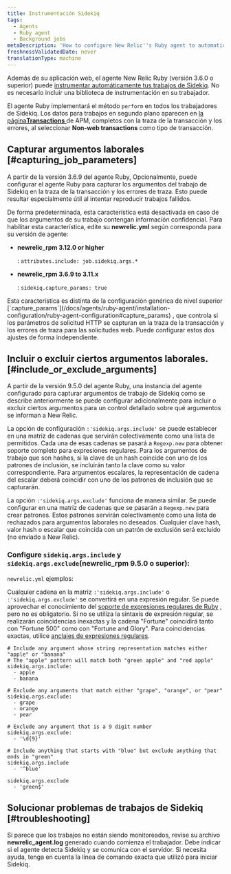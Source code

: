 ```yaml
---
title: Instrumentación Sidekiq
tags:
  - Agents
  - Ruby agent
  - Background jobs
metaDescription: 'How to configure New Relic''s Ruby agent to automatically instrument Sidekiq jobs for background processes, transaction traces, and traced errors.'
freshnessValidatedDate: never
translationType: machine
---
```


Además de su aplicación web, el agente New Relic Ruby (versión 3.6.0 o superior) puede [instrumentar automáticamente tus trabajos de Sidekiq](/docs/agents/ruby-agent/background-jobs/monitoring-ruby-background-processes-daemons). No es necesario incluir una biblioteca de instrumentación en su trabajador.

El agente Ruby implementará el método `perform` en todos los trabajadores de Sidekiq. Los datos para trabajos en segundo plano aparecen en [la página<DoNotTranslate>**Transactions**</DoNotTranslate> ](/docs/apm/applications-menu/features/monitoring-background-processes#ui)de APM, completos con la traza de la transacción y los errores, al seleccionar <DoNotTranslate>**Non-web transactions**</DoNotTranslate> como tipo de transacción.

## Capturar argumentos laborales [#capturing_job_parameters]

A partir de la versión 3.6.9 del agente Ruby, Opcionalmente, puede configurar el agente Ruby para capturar los argumentos del trabajo de Sidekiq en la traza de la transacción y los errores de traza. Esto puede resultar especialmente útil al intentar reproducir trabajos fallidos.

De forma predeterminada, esta característica está desactivada en caso de que los argumentos de su trabajo contengan información confidencial. Para habilitar esta característica, edite su <DoNotTranslate>**newrelic.yml**</DoNotTranslate> según corresponda para su versión de agente:

* <DoNotTranslate>**newrelic_rpm 3.12.0 or higher**</DoNotTranslate>

  : `attributes.include: job.sidekiq.args.*`

* <DoNotTranslate>**newrelic_rpm 3.6.9 to 3.11.x**</DoNotTranslate>

  : `sidekiq.capture_params: true`

<Callout variant="tip">
  Esta característica es distinta de la configuración genérica de nivel superior [`capture_params`](/docs/agents/ruby-agent/installation-configuration/ruby-agent-configuration#capture_params) , que controla si los parámetros de solicitud HTTP se capturan en la traza de la transacción y los errores de traza para las solicitudes web. Puede configurar estos dos ajustes de forma independiente.
</Callout>

## Incluir o excluir ciertos argumentos laborales. [#include_or_exclude_arguments]

A partir de la versión 9.5.0 del agente Ruby, una instancia del agente configurado para capturar argumentos de trabajo de Sidekiq como se describe anteriormente se puede configurar adicionalmente para incluir o excluir ciertos argumentos para un control detallado sobre qué argumentos se informan a New Relic.

La opción de configuración `:'sidekiq.args.include'` se puede establecer en una matriz de cadenas que servirán colectivamente como una lista de permitidos. Cada una de esas cadenas se pasará a `Regexp.new` para obtener soporte completo para expresiones regulares. Para los argumentos de trabajo que son hashes, si la clave de un hash coincide con uno de los patrones de inclusión, se incluirán tanto la clave como su valor correspondiente. Para argumentos escalares, la representación de cadena del escalar deberá coincidir con uno de los patrones de inclusión que se capturarán.

La opción `:'sidekiq.args.exclude'` funciona de manera similar. Se puede configurar en una matriz de cadenas que se pasarán a `Regexp.new` para crear patrones. Estos patrones servirán colectivamente como una lista de rechazados para argumentos laborales no deseados. Cualquier clave hash, valor hash o escalar que coincida con un patrón de exclusión será excluido (no enviado a New Relic).

### Configure `sidekiq.args.include` y `sidekiq.args.exclude`(newrelic_rpm 9.5.0 o superior):

`newrelic.yml` ejemplos:

Cualquier cadena en la matriz `:'sidekiq.args.include'` o `:'sidekiq.args.exclude'` se convertirá en una expresión regular. Se puede aprovechar el conocimiento del [soporte de expresiones regulares de Ruby](https://ruby-doc.org/3.2.2/Regexp.html) , pero no es obligatorio. Si no se utiliza la sintaxis de expresión regular, se realizarán coincidencias inexactas y la cadena "Fortune" coincidirá tanto con "Fortune 500" como con "Fortune and Glory". Para coincidencias exactas, utilice [anclajes de expresiones regulares](https://ruby-doc.org/3.2.2/Regexp.html#class-Regexp-label-Anchors).

```
# Include any argument whose string representation matches either "apple" or "banana"
# The "apple" pattern will match both "green apple" and "red apple"
sidekiq.args.include:
  - apple
  - banana

# Exclude any arguments that match either "grape", "orange", or "pear"
sidekiq.args.exclude:
  - grape
  - orange
  - pear

# Exclude any argument that is a 9 digit number
sidekiq.args.exclude:
  - '\d{9}'

# Include anything that starts with "blue" but exclude anything that ends in "green"
sidekiq.args.include
  - '^blue'

sidekiq.args.exclude
  - 'green$'
```

## Solucionar problemas de trabajos de Sidekiq [#troubleshooting]

Si parece que los trabajos no están siendo monitoreados, revise su archivo <DoNotTranslate>**newrelic_agent.log**</DoNotTranslate> generado cuando comienza el trabajador. Debe indicar si el agente detecta Sidekiq y se comunica con el servidor. Si necesita ayuda, tenga en cuenta la línea de comando exacta que utilizó para iniciar Sidekiq.